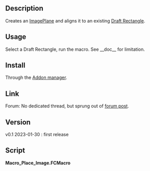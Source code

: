 <languages/>

{{Macro
|Name=Macro Place Image
|Description=Creates an ImagePlane and aligns it to an existing Draft Rectangle.
|Author=heda
|Version=0.1
|Date=2023-01-30
}}

==Description==

Creates an [[Image_CreateImagePlane|ImagePlane]] and aligns it to an existing [[Draft_Rectangle|Draft Rectangle]].

==Usage==

Select a Draft Rectangle, run the macro. See __doc__ for limitation.

==Install==

Through the [[Std_AddonMgr|Addon manager]].

==Link==

Forum: No dedicated thread, but sprung out of [https://forum.freecad.org/viewtopic.php?f=22&t=75606& forum post].

==Version==

v0.1 2023-01-30 : first release

==Script==

'''Macro_Place_Image.FCMacro'''

{{MacroCode|code=
#!/usr/bin/env python3
# -*- coding: utf-8 -*-

# ***************************************************************************
# *   Copyright (c) 2023 heda <heda @ freecad forum>                        *
# *                                                                         *
# *   This file is part of the FreeCAD CAx development system.              *
# *                                                                         *
# *   This program is free software; you can redistribute it and/or modify  *
# *   it under the terms of the GNU Lesser General Public License (LGPL)    *
# *   as published by the Free Software Foundation; either version 2 of     *
# *   the License, or (at your option) any later version.                   *
# *   for detail see the LICENCE text file.                                 *
# *                                                                         *
# *   This program is distributed in the hope that it will be useful,       *
# *   but WITHOUT ANY WARRANTY; without even the implied warranty of        *
# *   MERCHANTABILITY or FITNESS FOR A PARTICULAR PURPOSE.  See the         *
# *   GNU Library General Public License for more details.                  *
# *                                                                         *
# *   You should have received a copy of the GNU Library General Public     *
# *   License along with this program; if not, write to the Free Software   *
# *   Foundation, Inc., 59 Temple Place, Suite 330, Boston, MA  02111-1307  *
# *   USA                                                                   *
# *                                                                         *
# ***************************************************************************


__Name__ = 'Place_Image'
__Comment__ = 'Aligns ImagePlane to existing draft rectangle'
__Author__ = 'heda @ fc-forum'
__Version__ = '0.1'
__Date__ = '2023-01-30'
__License__ = 'LGPL-2.0-or-later'
__Web__ = ''
__Wiki__ = 'https://wiki.freecadweb.org/Macro_Place_Image'
__Icon__ = ''
__Help__ = 'Select rectangle, run macro and image is placed.'
__Status__ = 'Stable'
__Requires__ = 'tested on FreeCAD v0.20'
__Communication__ = 'forum'
__Files__ = ''


__doc__ = """
Works as intended on XY-plane.
When out of XY-plane, not so much.
Feel free to improve the placement logic.
"""


from pathlib import Path as pyPath
from PySide.QtGui import QMessageBox, QFileDialog

import Draft
import FreeCAD as App
import FreeCADGui as Gui

doc = App.ActiveDocument
sel = Gui.Selection.getSelection()
rect = None

def message(msg):
    QMessageBox.information(None, __Name__, msg)

if sel:
    sel, *_ = sel
    if hasattr(sel, 'Proxy') and isinstance(sel.Proxy, Draft.Rectangle):
        rect = sel
    else:
        message('Sorry, selected object needs to be a draft rectangle.')
else:
    message('No selection, select a draft rectangle.')

if rect:
    rname = rect.Name
    picformats = '*.png *.bmp *.jpg *.jpeg'
    pic, _ = QFileDialog.getOpenFileName(None, 'Select Image',
                                         '', f'Images ({picformats})')
    if pic:
        picname = pyPath(pic).stem.replace(' ', '_')
        imp = doc.addObject('Image::ImagePlane', picname)
        imp.ImageFile = pic

        imp.setExpression('XSize', f'{rname}.Length')
        imp.setExpression('YSize', f'{rname}.Height')
        imp.setExpression('.Placement.Base.x',
                          f'{rname}.Placement.Base.x + XSize / 2')
        imp.setExpression('.Placement.Base.y',
                          f'{rname}.Placement.Base.y + YSize / 2')
        imp.setExpression('.Placement.Base.z',
                          f'{rname}.Placement.Base.z - 0.1 mm')
        imp.setExpression('.Placement.Rotation.Angle',
                          f'{rname}.Placement.Rotation.Angle')
        imp.setExpression('.Placement.Rotation.Axis',
                          f'{rname}.Placement.Rotation.Axis')

        rect.ViewObject.Visibility = False
        rect.setExpression('.Label2',  f'<<{picname}>>')
        doc.recompute()
        print('placed image successfully')
}}